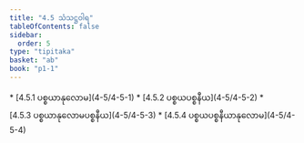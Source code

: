 ```yaml
---
title: "4.5 သံသဋ္ဌဝါရ"
tableOfContents: false
sidebar:
  order: 5
type: "tipitaka"
basket: "ab"
book: "p1-1"
---
```



<DynamicBreadcrumb />



<TableOfContents book="p1-1" section="4.5">
* [4.5.1 ပစ္စယာနုလောမ](4-5/4-5-1)
* [4.5.2 ပစ္စယပစ္စနီယ](4-5/4-5-2)
* [4.5.3 ပစ္စယာနုလောမပစ္စနီယ](4-5/4-5-3)
* [4.5.4 ပစ္စယပစ္စနီယာနုလောမ](4-5/4-5-4)
</TableOfContents>